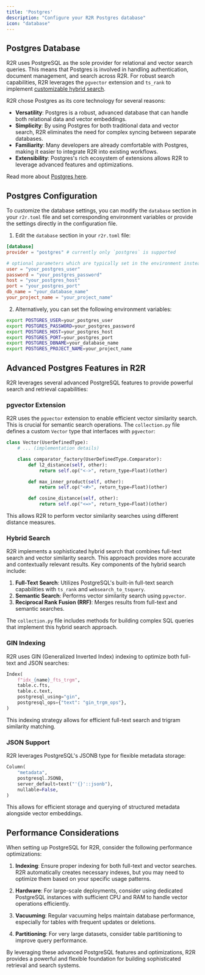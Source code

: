 ```yaml
---
title: 'Postgres'
description: "Configure your R2R Postgres database"
icon: "database"
---
```


## Postgres Database

R2R uses PostgreSQL as the sole provider for relational and vector search queries. This means that Postgres is involved in handling authentication, document management, and search across R2R. For robust search capabilities, R2R leverages the `pgvector` extension and `ts_rank` to implement [customizable hybrid search](/cookbooks/hybrid-search).

<Note>
  R2R chose Postgres as its core technology for several reasons:

  - **Versatility**: Postgres is a robust, advanced database that can handle both relational data and vector embeddings.
  - **Simplicity**: By using Postgres for both traditional data and vector search, R2R eliminates the need for complex syncing between separate databases.
  - **Familiarity**: Many developers are already comfortable with Postgres, making it easier to integrate R2R into existing workflows.
  - **Extensibility**: Postgres's rich ecosystem of extensions allows R2R to leverage advanced features and optimizations.

  Read more about [Postgres here](https://www.postgresql.org/).
</Note>

## Postgres Configuration

To customize the database settings, you can modify the `database` section in your `r2r.toml` file and set corresponding environment variables or provide the settings directly in the configuration file.

1. Edit the `database` section in your `r2r.toml` file:

```toml r2r.toml
[database]
provider = "postgres" # currently only `postgres` is supported

# optional parameters which are typically set in the environment instead:
user = "your_postgres_user"
password = "your_postgres_password"
host = "your_postgres_host"
port = "your_postgres_port"
db_name = "your_database_name"
your_project_name = "your_project_name"
```

2. Alternatively, you can set the following environment variables:

```bash
export POSTGRES_USER=your_postgres_user
export POSTGRES_PASSWORD=your_postgres_password
export POSTGRES_HOST=your_postgres_host
export POSTGRES_PORT=your_postgres_port
export POSTGRES_DBNAME=your_database_name
export POSTGRES_PROJECT_NAME=your_project_name
```

## Advanced Postgres Features in R2R

R2R leverages several advanced PostgreSQL features to provide powerful search and retrieval capabilities:

### pgvector Extension

R2R uses the `pgvector` extension to enable efficient vector similarity search. This is crucial for semantic search operations. The `collection.py` file defines a custom `Vector` type that interfaces with `pgvector`:

```python
class Vector(UserDefinedType):
    # ... (implementation details)

    class comparator_factory(UserDefinedType.Comparator):
        def l2_distance(self, other):
            return self.op("<->", return_type=Float)(other)

        def max_inner_product(self, other):
            return self.op("<#>", return_type=Float)(other)

        def cosine_distance(self, other):
            return self.op("<=>", return_type=Float)(other)
```

This allows R2R to perform vector similarity searches using different distance measures.

### Hybrid Search

R2R implements a sophisticated hybrid search that combines full-text search and vector similarity search. This approach provides more accurate and contextually relevant results. Key components of the hybrid search include:

1. **Full-Text Search**: Utilizes PostgreSQL's built-in full-text search capabilities with `ts_rank` and `websearch_to_tsquery`.
2. **Semantic Search**: Performs vector similarity search using `pgvector`.
3. **Reciprocal Rank Fusion (RRF)**: Merges results from full-text and semantic searches.

The `collection.py` file includes methods for building complex SQL queries that implement this hybrid search approach.

### GIN Indexing

R2R uses GIN (Generalized Inverted Index) indexing to optimize both full-text and JSON searches:

```python
Index(
    f"idx_{name}_fts_trgm",
    table.c.fts,
    table.c.text,
    postgresql_using="gin",
    postgresql_ops={"text": "gin_trgm_ops"},
)
```

This indexing strategy allows for efficient full-text search and trigram similarity matching.

### JSON Support

R2R leverages PostgreSQL's JSONB type for flexible metadata storage:

```python
Column(
    "metadata",
    postgresql.JSONB,
    server_default=text("'{}'::jsonb"),
    nullable=False,
)
```

This allows for efficient storage and querying of structured metadata alongside vector embeddings.

## Performance Considerations

When setting up PostgreSQL for R2R, consider the following performance optimizations:

1. **Indexing**: Ensure proper indexing for both full-text and vector searches. R2R automatically creates necessary indexes, but you may need to optimize them based on your specific usage patterns.

2. **Hardware**: For large-scale deployments, consider using dedicated PostgreSQL instances with sufficient CPU and RAM to handle vector operations efficiently.

3. **Vacuuming**: Regular vacuuming helps maintain database performance, especially for tables with frequent updates or deletions.

4. **Partitioning**: For very large datasets, consider table partitioning to improve query performance.

By leveraging these advanced PostgreSQL features and optimizations, R2R provides a powerful and flexible foundation for building sophisticated retrieval and search systems.
